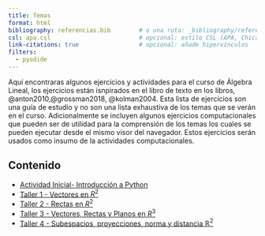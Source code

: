 ```yaml
---
title: Temas
format: html
bibliography: referencias.bib        # o una ruta: _bibliography/referencias.bib
csl: apa.csl                         # opcional: estilo CSL (APA, Chicago, etc.)
link-citations: true                 # opcional: añade hipervínculos
filters:
  - pyodide
---
```


Aquí encontraras algunos ejercicios y actividades para el curso de Álgebra Lineal, los ejercicios están isnpirados en el libro de texto en los libros, @anton2010,@grossman2018,
@kolman2004. Esta lista de  ejercicios son una guía de estudio y no son una lista exhaustiva de los temas que se verán en el curso. Adicionalmente se incluyen algunos ejercicios computacionales que pueden ser de utilidad para la comprensión de los temas los cuales se pueden ejecutar desde el mismo visor del navegador. Estos ejercicios serán usados como insumo de la actividades computacionales.


## Contenido

- [Actividad Inicial- Introducción a Python](Enganche_1.qmd)
- [Taller 1 - Vectores en $R^2$](taller1.qmd)
- [Taller 2 - Rectas en $R^2$](taller2.qmd)
- [Taller 3 - Vectores, Rectas y Planos en $R^3$](taller3.qmd)
- [Taller 4 - Subespacios, proyecciones, norma y distancia $\mathbb{R}^2$](taller4.qmd) 
